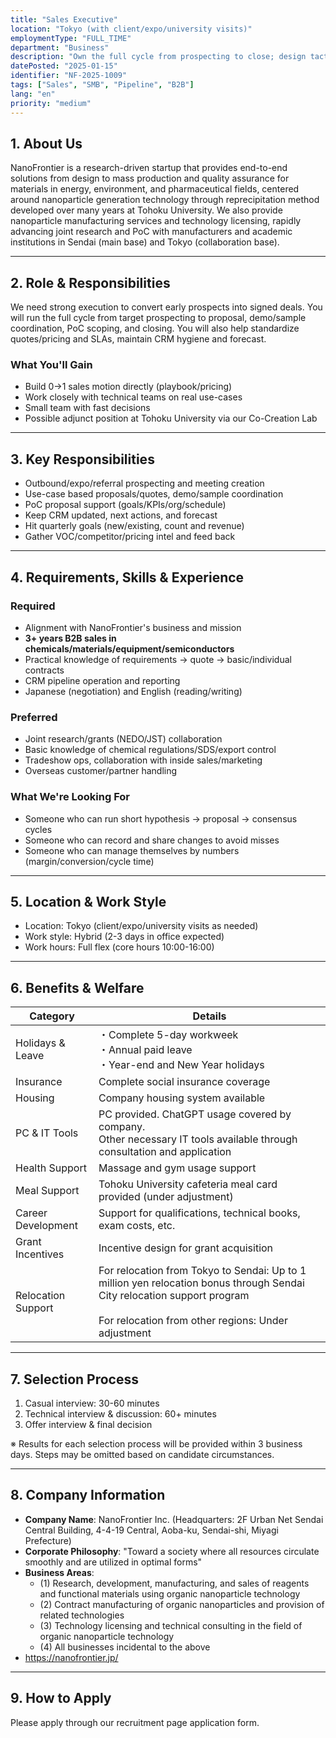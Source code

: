 ```yaml
---
title: "Sales Executive"
location: "Tokyo (with client/expo/university visits)"
employmentType: "FULL_TIME"
department: "Business"
description: "Own the full cycle from prospecting to close; design tactics and close deals"
datePosted: "2025-01-15"
identifier: "NF-2025-1009"
tags: ["Sales", "SMB", "Pipeline", "B2B"]
lang: "en"
priority: "medium"
---
```


## 1. About Us

NanoFrontier is a research-driven startup that provides end-to-end solutions from design to mass production and quality assurance for materials in energy, environment, and pharmaceutical fields, centered around nanoparticle generation technology through reprecipitation method developed over many years at Tohoku University. We also provide nanoparticle manufacturing services and technology licensing, rapidly advancing joint research and PoC with manufacturers and academic institutions in Sendai (main base) and Tokyo (collaboration base).

---

## 2. Role & Responsibilities

We need strong execution to convert early prospects into signed deals. You will run the full cycle from target prospecting to proposal, demo/sample coordination, PoC scoping, and closing. You will also help standardize quotes/pricing and SLAs, maintain CRM hygiene and forecast.

### What You'll Gain

- Build 0→1 sales motion directly (playbook/pricing)
- Work closely with technical teams on real use-cases
- Small team with fast decisions
- Possible adjunct position at Tohoku University via our Co-Creation Lab

---

## 3. Key Responsibilities

- Outbound/expo/referral prospecting and meeting creation
- Use-case based proposals/quotes, demo/sample coordination
- PoC proposal support (goals/KPIs/org/schedule)
- Keep CRM updated, next actions, and forecast
- Hit quarterly goals (new/existing, count and revenue)
- Gather VOC/competitor/pricing intel and feed back

---

## 4. Requirements, Skills & Experience

### Required

- Alignment with NanoFrontier's business and mission
- **3+ years B2B sales in chemicals/materials/equipment/semiconductors**
- Practical knowledge of requirements → quote → basic/individual contracts
- CRM pipeline operation and reporting
- Japanese (negotiation) and English (reading/writing)

### Preferred

- Joint research/grants (NEDO/JST) collaboration
- Basic knowledge of chemical regulations/SDS/export control
- Tradeshow ops, collaboration with inside sales/marketing
- Overseas customer/partner handling

### What We're Looking For

- Someone who can run short hypothesis → proposal → consensus cycles
- Someone who can record and share changes to avoid misses
- Someone who can manage themselves by numbers (margin/conversion/cycle time)

---

## 5. Location & Work Style

- Location: Tokyo (client/expo/university visits as needed)
- Work style: Hybrid (2-3 days in office expected)
- Work hours: Full flex (core hours 10:00-16:00)

---

## 6. Benefits & Welfare

| Category | Details |
| --- | --- |
| Holidays & Leave | ・Complete 5-day workweek<br/>・Annual paid leave<br/>・Year-end and New Year holidays |
| Insurance | Complete social insurance coverage |
| Housing | Company housing system available |
| PC & IT Tools | PC provided. ChatGPT usage covered by company.<br/>Other necessary IT tools available through consultation and application |
| Health Support | Massage and gym usage support |
| Meal Support | Tohoku University cafeteria meal card provided (under adjustment) |
| Career Development | Support for qualifications, technical books, exam costs, etc. |
| Grant Incentives | Incentive design for grant acquisition |
| Relocation Support | For relocation from Tokyo to Sendai: Up to 1 million yen relocation bonus through Sendai City relocation support program<br/><br/>For relocation from other regions: Under adjustment |

---

## 7. Selection Process

1. Casual interview: 30-60 minutes
2. Technical interview & discussion: 60+ minutes
3. Offer interview & final decision

※ Results for each selection process will be provided within 3 business days. Steps may be omitted based on candidate circumstances.

---

## 8. Company Information

- **Company Name**: NanoFrontier Inc. (Headquarters: 2F Urban Net Sendai Central Building, 4-4-19 Central, Aoba-ku, Sendai-shi, Miyagi Prefecture)
- **Corporate Philosophy**: "Toward a society where all resources circulate smoothly and are utilized in optimal forms"
- **Business Areas**: 
  - (1) Research, development, manufacturing, and sales of reagents and functional materials using organic nanoparticle technology
  - (2) Contract manufacturing of organic nanoparticles and provision of related technologies
  - (3) Technology licensing and technical consulting in the field of organic nanoparticle technology
  - (4) All businesses incidental to the above
- https://nanofrontier.jp/

---

## 9. How to Apply

Please apply through our recruitment page application form.


